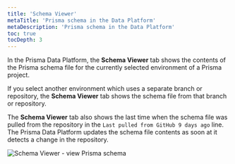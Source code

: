 ```yaml
---
title: 'Schema Viewer'
metaTitle: 'Prisma schema in the Data Platform'
metaDescription: 'Prisma schema in the Data Platform'
toc: true
tocDepth: 3
---
```


<TopBlock>

In the Prisma Data Platform, the **Schema Viewer** tab shows the contents of the Prisma schema file for the currently selected environment of a Prisma project.

If you select another environment which uses a separate branch or repository, the **Schema Viewer** tab shows the schema file from that branch or repository.

The **Schema Viewer** tab also shows the last time when the schema file was pulled from the repository in the `Last pulled from GitHub 9 days ago` line. The Prisma Data Platform updates the schema file contents as soon at it detects a change in the repository.

<img src="https://res.cloudinary.com/prismaio/image/upload/v1657192417/docs/pdp/pdp-schema-tab-overview_v02_twefhm.png" alt="Schema Viewer - view Prisma schema"/>

</TopBlock>

